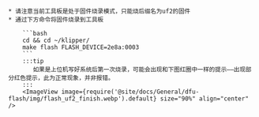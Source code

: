 


    * 请注意当前工具板是处于固件烧录模式，只能烧后缀名为uf2的固件
    * 通过下方命令将固件烧录到工具板

        ```bash
        cd && cd ~/klipper/
        make flash FLASH_DEVICE=2e8a:0003
        ```
        :::tip
           如果是上位机写好系统后第一次烧录，可能会出现和下图红圈中一样的提示——出现部分红色提示，此为正常现象，并非报错。
        :::
        <ImageView image={require('@site/docs/General/dfu-flash/img/flash_uf2_finish.webp').default} size="90%" align="center" />
